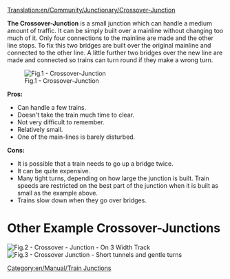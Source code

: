 [[Translation:en/Community/Junctionary/Crossover-Junction]]
{{en/Community/Junctionary/Navigation}}

'''The Crossover-Junction''' is a small junction which can handle a medium amount of traffic. It can be simply built over a mainline without changing too much of it. Only four connections to the mainline are made and the other line stops. To fix this two bridges are built over the original mainline and connected to the other line. A little further two bridges over the new line are made and connected so trains can turn round if they make a wrong turn.

[[File:en/Community/Junctionary/Cjunction.png|none|frame|Fig.1 - Crossover-Junction]]

'''Pros:'''
* Can handle a few trains.
* Doesn't take the train much time to clear.
* Not very difficult to remember.
* Relatively small.
* One of the main-lines is barely disturbed.

'''Cons:'''
* It is possible that a train needs to go up a bridge twice.
* It can be quite expensive.
* Many tight turns, depending on how large the junction is built.  Train speeds are restricted on the best part of the junction when it is built as small as the example above.
* Trains slow down when they go over bridges.

=Other Example Crossover-Junctions=
[[File:en/Community/Junctionary/Train-junction-4-crossover-3wide.png|none|frame|Fig.2 - Crossover - Junction - On 3 Width Track]]
[[File:en/Community/Junctionary/Crossover-junction-half-wide.png|none|frame|Fig.3 - Crossover Junction - Short tunnels and gentle turns]]

[[Category:en/Manual/Train Junctions]]